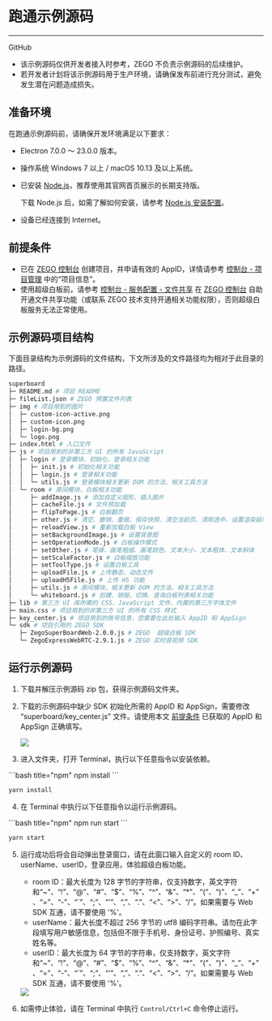 # 跑通示例源码

---



<Card title="示例源码" href="https://github.com/zegoim/zego-superboard-electron-sample" target="_blank">
GitHub
</Card>

<Warning title="注意">

- 该示例源码仅供开发者接入时参考，ZEGO 不负责示例源码的后续维护。
- 若开发者计划将该示例源码用于生产环境，请确保发布前进行充分测试，避免发生潜在问题造成损失。
</Warning>

## 准备环境
在跑通示例源码前，请确保开发环境满足以下要求：

- Electron 7.0.0 ～ 23.0.0 版本。
- 操作系统 Windows 7 以上 / macOS 10.13 及以上系统。
- 已安装 <a href="https://nodejs.org/en" target="_blank" rel="noopener noreferrer">Node.js</a>，推荐使用其官网首页展示的长期支持版。 
    <Note title="说明">

    下载 Node.js 后，如需了解如何安装，请参考 <a href="https://www.runoob.com/nodejs/nodejs-install-setup.html" target="_blank" rel="noopener noreferrer">Node.js 安装配置</a>。
    </Note>
- 设备已经连接到 Internet。

## 前提条件

- 已在 [ZEGO 控制台](https://console.zego.im) 创建项目，并申请有效的 AppID，详情请参考 [控制台 - 项目管理](https://doc-zh.zego.im/article/12107) 中的“项目信息”。
- 使用超级白板前，请参考 [控制台 - 服务配置 - 文件共享](https://doc-zh.zego.im/article/14338) 在 [ZEGO 控制台](https://console.zego.im) 自助开通文件共享功能（或联系 ZEGO 技术支持开通相关功能权限），否则超级白板服务无法正常使用。 

## 示例源码项目结构

下面目录结构为示例源码的文件结构，下文所涉及的文件路径均为相对于此目录的路径。

```bash
superboard
├─ README.md # 项目 README
├─ fileList.json # ZEGO 预置文件列表
├─ img # 项目用到的图片
│  ├─ custom-icon-active.png
│  ├─ custom-icon.png
│  ├─ login-bg.png
│  └─ logo.png
├─ index.html # 入口文件
├─ js # 项目用到的非第三方 UI 的所有 JavaScript
│  ├─ login # 登录模块，初始化、登录相关功能
│  │  ├─ init.js # 初始化相关功能
│  │  ├─ login.js # 登录相关功能
│  │  └─ utils.js # 登录模块相关更新 DOM 的方法、相关工具方法
│  └─ room # 房间模块，白板相关功能
│     ├─ addImage.js # 添加自定义图形、插入图片
│     ├─ cacheFile.js # 文件预加载
│     ├─ flipToPage.js # 白板翻页
│     ├─ other.js # 清空、撤销、重做、保存快照、清空当前页、清除选中、设置渲染延时
│     ├─ reloadView.js # 重新加载白板 View
│     ├─ setBackgroundImage.js # 设置背景图
│     ├─ setOperationMode.js # 白板操作模式
│     ├─ setOther.js # 笔锋、画笔粗细、画笔颜色、文本大小、文本粗体、文本斜体
│     ├─ setScaleFactor.js # 白板缩放功能
│     ├─ setToolType.js # 设置白板工具
│     ├─ uploadFile.js # 上传静态、动态文件
│     ├─ uploadH5File.js # 上传 H5 功能
│     ├─ utils.js # 房间模块，相关更新 DOM 的方法、相关工具方法
│     └─ whiteboard.js # 创建、销毁、切换、查询白板列表相关功能
├─ lib # 第三方 UI 库所需的 CSS、JavaScript 文件、内置的第三方字体文件
├─ main.css # 项目用到的非第三方 UI 的所有 CSS 样式
├─ key_center.js # 项目用到的账号信息，您需要在此处输入 AppID 和 AppSign
└─ sdk # 项目引用的 ZEGO SDK
   ├─ ZegoSuperBoardWeb-2.0.0.js # ZEGO  超级白板 SDK
   └─ ZegoExpressWebRTC-2.9.1.js # ZEGO 实时音视频 SDK
```

## 运行示例源码

1. 下载并解压示例源码 zip 包，获得示例源码文件夹。

2. 下载的示例源码中缺少 SDK 初始化所需的 AppID 和 AppSign，需要修改 “superboard/key_center.js” 文件。请使用本文 [前提条件](#前提条件) 已获取的 AppID 和 AppSign 正确填写。

    <Frame width="512" height="auto" caption=""><img src="https://storage.zego.im/sdk-doc/Pics/superboard/electron/Info_required.jpeg" /></Frame>

3. 进入文件夹，打开 Terminal，执行以下任意指令以安装依赖。

<CodeGroup>
```bash title="npm"
npm install
```

```bash title="yarn"
yarn install
```
</CodeGroup>

4.  在 Terminal 中执行以下任意指令以运行示例源码。

<CodeGroup>
```bash title="npm"
npm run start
```

```bash title="yarn"
yarn start
```
</CodeGroup>

5. 运行成功后将会自动弹出登录窗口，请在此窗口输入自定义的 room ID、userName、userID，登录应用，体验超级白板功能。

    <Warning title="注意">
   
    - room ID：最大长度为 128 字节的字符串，仅支持数字，英文字符和“~”、“!”、“@”、“#”、“$”、“%”、“^”、“&”、“*”、“(”、“)”、“_”、“+”、“=”、“-”、“`”、“;”、“’”、“,”、“.”、“\<”、“>”、“/”。如果需要与 Web SDK 互通，请不要使用 '%'。
    - userName：最大长度不超过 256 字节的 utf8 编码字符串。请勿在此字段填写用户敏感信息，包括但不限于手机号、身份证号、护照编号、真实姓名等。
    - userID：最大长度为 64 字节的字符串，仅支持数字，英文字符和“~”、“!”、“@”、“#”、“$”、“%”、“^”、“&”、“*”、“(”、“)”、“_”、“+”、“=”、“-”、“`”、“;”、“’”、“,”、“.”、“\<”、“>”、“/”。如果需要与 Web SDK 互通，请不要使用 '%'。
    </Warning>

    <Frame width="512" height="auto" caption=""><img src="https://storage.zego.im/sdk-doc/Pics/superboard/electron/login.jpeg" /></Frame>

6. 如需停止体验，请在 Terminal 中执行 `Control/Ctrl+C` 命令停止运行。
